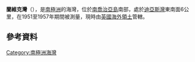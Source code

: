 {{coord|54|48|S|36|15|W|display=title}}

'''蘭維克灣'''（{{lang-en|Ranvik}}），是[[南極洲|南極洲]]的海灣，位於[[南喬治亞島|南喬治亞島]]南部，處於[[迪亞斯灣|迪亞斯灣]]東南面6公里，在1951至1957年期間被測量，現時由[[英國海外領土|英國海外領土]]管轄。

==參考資料==
{{usgs-gazetteer}}

{{Antarctica-geo-stub}}
[[Category:南極洲海灣|Category:南極洲海灣]]